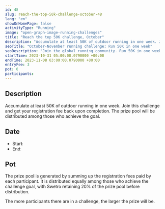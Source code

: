 ```yaml
---
id: 48
slug: reach-the-top-50k-challenge-october-48
lang: "en"
showOnHomePage: false
activityType: "Running"
image: "open-graph-image-running-challenges"
title: "Reach the top 50K challenge, October"
description: "Accumulate at least 50K of outdoor running in one week. Join this challenge and get your registration fee back upon completion. The prize pool will be distributed among those who achieve the goal."
seoTitle: "October-November running challenge: Run 50K in one week"
seoDescription: "Join the global running community. Run 50K in one week, connect, and compete with athletes from all over the world. Sign up today!"
startTime: 2023-10-31 05:00:00.0790000 +00:00
endTime: 2023-11-08 03:00:00.0790000 +00:00
entryFee: 3
pot: 0
participants:
---
```



## Description

Accumulate at least 50K of outdoor running in one week. Join this challenge and get your registration fee back upon completion. The prize pool will be distributed among those who achieve the goal.

## Date

- Start: <LocalDate dateUtc={frontmatter.startTime} client:load />
- End: <LocalDate dateUtc={frontmatter.endTime} client:load />

## Pot

The prize pool is generated by summing up the registration fees paid by each participant. It is distributed equally among those who achieve the challenge goal, with Swetro retaining 20% of the prize pool before distribution.

The more participants there are in a challenge, the larger the prize will be.
